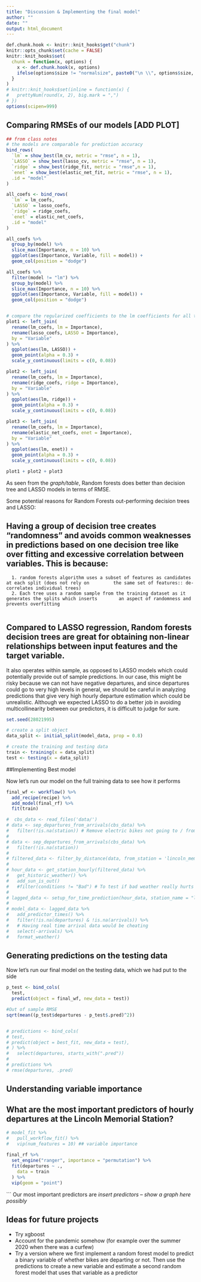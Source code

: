 ```yaml
---
title: "Discussion & Implementing the final model"
author: ""
date: ""
output: html_document
---
```


```r
def.chunk.hook <- knitr::knit_hooks$get("chunk")
knitr::opts_chunk$set(cache = FALSE)
knitr::knit_hooks$set(
  chunk = function(x, options) {
    x <- def.chunk.hook(x, options)
    ifelse(options$size != "normalsize", paste0("\n \\", options$size, "\n\n", x, "\n\n \\normalsize"), x)
  }
)
# knitr::knit_hooks$set(inline = function(x) {
#   prettyNum(round(x, 2), big.mark = ",")
# })
options(scipen=999)
```


\begin{center}
\Huge{PPOL 670 | Final Project}

\Huge{Example}
\end{center}

\vspace{0.1in}

## Comparing RMSEs of our models [ADD PLOT]

```r
## from class notes 
# the models are comparable for prediction accuracy
bind_rows(
  `lm` = show_best(lm_cv, metric = "rmse", n = 1),
  `LASSO` = show_best(lasso_cv, metric = "rmse", n = 1),
  `ridge` = show_best(ridge_fit, metric = "rmse",n = 1),
  `enet` = show_best(elastic_net_fit, metric = "rmse", n = 1),
  .id = "model"
)

all_coefs <- bind_rows(
  `lm` = lm_coefs,
  `LASSO` = lasso_coefs,
  `ridge` = ridge_coefs,
  `enet` = elastic_net_coefs,
  .id = "model"
) 

all_coefs %>%
  group_by(model) %>%
  slice_max(Importance, n = 10) %>%
  ggplot(aes(Importance, Variable, fill = model)) +
  geom_col(position = "dodge")

all_coefs %>%
  filter(model != "lm") %>%
  group_by(model) %>%
  slice_max(Importance, n = 10) %>%
  ggplot(aes(Importance, Variable, fill = model)) +
  geom_col(position = "dodge")


# compare the regularized coefficients to the lm coefficients for all three models
plot1 <- left_join(
  rename(lm_coefs, lm = Importance),
  rename(lasso_coefs, LASSO = Importance),
  by = "Variable"
) %>%
  ggplot(aes(lm, LASSO)) +
  geom_point(alpha = 0.3) +
  scale_y_continuous(limits = c(0, 0.08))

plot2 <- left_join(
  rename(lm_coefs, lm = Importance),
  rename(ridge_coefs, ridge = Importance),
  by = "Variable"
) %>%
  ggplot(aes(lm, ridge)) +
  geom_point(alpha = 0.3) +
  scale_y_continuous(limits = c(0, 0.08))

plot3 <- left_join(
  rename(lm_coefs, lm = Importance),
  rename(elastic_net_coefs, enet = Importance),
  by = "Variable"
) %>%
  ggplot(aes(lm, enet)) +
  geom_point(alpha = 0.3) +
  scale_y_continuous(limits = c(0, 0.08))

plot1 + plot2 + plot3

``` 


As seen from the *graph/table*, Random forests does better than decision tree and LASSO models in terms of RMSE.

Some potential reasons for Random Forests out-performing decision trees and LASSO: 

## Having a group of decision tree creates “randomness”  and avoids common weaknesses in predictions based on one decision tree like over fitting and excessive correlation between variables. This is because: 
      1. random forests algorithm uses a subset of features as candidates at each split (does not rely on         the same set of features:: de- correlates individual trees) 
      2. Each tree uses a random sample from the training dataset as it generates the splits which inserts        an aspect of randomness and prevents overfitting
      
## Compared to LASSO regression, Random forests decision trees are great for obtaining non-linear relationships between input features and the target variable.  
It also operates within sample, as opposed to LASSO models which could potentially provide out of sample predictions. In our case, this might be risky because we can not have negative departures, and since departures could go to very high levels in general, we should be careful in analyzing predictions that give very high hourly departure estimation which could be unrealistic. Although we expected LASSO to do a better job in avoiding multicollinearity between our predictors, it is difficult to judge for sure. 


```r

set.seed(28021995)

# create a split object
data_split <- initial_split(model_data, prop = 0.8)

# create the training and testing data
train <- training(x = data_split)
test <- testing(x = data_split)

```


##Implementing Best model

Now let's run our model on the full training data to see how it performs

```r

final_wf <- workflow() %>%
  add_recipe(recipe) %>%
  add_model(final_rf) %>%
  fit(train)

#  cbs_data <- read_files('data/')
# data <- sep_departures_from_arrivals(cbs_data) %>%
#   filter(!is.na(station)) # Remove electric bikes not going to / from a station
# 
# data <- sep_departures_from_arrivals(cbs_data) %>%
#   filter(!is.na(station))
# 
# filtered_data <- filter_by_distance(data, from_station = 'lincoln_memorial', distance_m = 400)
# 
# hour_data <- get_station_hourly(filtered_data) %>%
#   get_historic_weather() %>% 
#   add_sun_is_out() 
#   #filter(conditions != "Bad") # To test if bad weather really hurts RMSE that much
# 
# lagged_data <- setup_for_time_prediction(hour_data, station_name = "lincoln_memorial")
# 
# model_data <- lagged_data %>%
#   add_predictor_times() %>%
#   filter(!is.na(departures) & !is.na(arrivals)) %>%
#   # Having real time arrival data would be cheating
#   select(-arrivals) %>%
#   format_weather()

```


## Generating predictions on the testing data
Now let's run our final model on the testing data, which we had put to the side

```r

p_test <- bind_cols(
  test,
  predict(object = final_wf, new_data = test))

#Out of sample RMSE
sqrt(mean((p_test$departures - p_test$.pred)^2))


# predictions <- bind_cols(
# test,
# predict(object = best_fit, new_data = test), 
# ) %>%
#   select(departures, starts_with(".pred"))
# 
# predictions %>%
# rmse(departures, .pred) 

``` 

## Understanding variable importance

## What are the most important predictors of hourly departures at the Lincoln Memorial Station?

```r

# model_fit %>%
#   pull_workflow_fit() %>%
#   vip(num_features = 10) ## variable importance
  
final_rf %>%
  set_engine("ranger", importance = "permutation") %>%
  fit(departures ~ .,
    data = train
  ) %>%
  vip(geom = "point")
```

```
 Our most important predictors are *insert predictors* -- *show a graph here possibly*

## Ideas for future projects

* Try xgboost
* Account for the pandemic somehow (for example over the summer 2020 when there was a curfew)
* Try a version where we first implement a random forest model to predict a binary variable of whether bikes are departing or not. Then use the predictions to create a new variable and estimate a second random forest model that uses that variable as a predictor

